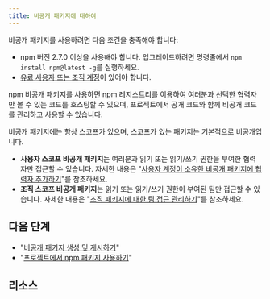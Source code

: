 ```yaml
---
title: 비공개 패키지에 대하여
---
```


<Note>

비공개 패키지를 사용하려면 다음 조건을 충족해야 합니다:

- npm 버전 2.7.0 이상을 사용해야 합니다. 업그레이드하려면 명령줄에서 `npm install npm@latest -g`를 실행하세요.
- [유료 사용자 또는 조직 계정](https://www.npmjs.com/pricing)이 있어야 합니다.

</Note>

npm 비공개 패키지를 사용하면 npm 레지스트리를 이용하여 여러분과 선택한 협력자만 볼 수 있는 코드를 호스팅할 수 있으며, 프로젝트에서 공개 코드와 함께 비공개 코드를 관리하고 사용할 수 있습니다.

비공개 패키지에는 항상 스코프가 있으며, 스코프가 있는 패키지는 기본적으로 비공개입니다.

- **사용자 스코프 비공개 패키지**는 여러분과 읽기 또는 읽기/쓰기 권한을 부여한 협력자만 접근할 수 있습니다. 자세한 내용은 "[사용자 계정이 소유한 비공개 패키지에 협력자 추가하기][user-pkg-add]"를 참조하세요.
- **조직 스코프 비공개 패키지**는 읽기 또는 읽기/쓰기 권한이 부여된 팀만 접근할 수 있습니다. 자세한 내용은 "[조직 패키지에 대한 팀 접근 관리하기][team-pkg-add]"를 참조하세요.

## 다음 단계

- "[비공개 패키지 생성 및 게시하기][create-priv-pkg]"
- "[프로젝트에서 npm 패키지 사용하기][use-pkg]"

## 리소스

<YouTube id="O6JoXGnHK_Y" />

[paid-acct]: https://www.npmjs.com/pricing
[user-pkg-add]: adding-collaborators-to-private-packages-owned-by-a-user-account
[team-pkg-add]: managing-team-access-to-organization-packages
[create-priv-pkg]: creating-and-publishing-private-packages
[install-pkgs]: installing-packages-and-dependencies#installing-private-packages
[use-pkg]: using-npm-packages-in-your-projects
